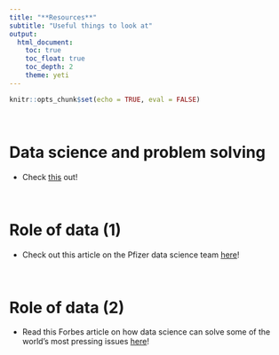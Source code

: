 ```yaml
---
title: "**Resources**"
subtitle: "Useful things to look at"
output:
  html_document:
    toc: true
    toc_float: true
    toc_depth: 2
    theme: yeti
---
```


```r
knitr::opts_chunk$set(echo = TRUE, eval = FALSE)
```
<br>

# Data science and problem solving
* Check [this](https://online.jcu.edu.au/blog/data-science-solves-business-problems) out!

<br>

# Role of data (1)
* Check out this article on the Pfizer data science team [here](https://spectrum.ieee.org/pfizer-covid-vaccines-data-science)!

<br>

# Role of data (2)
* Read this Forbes article on how data science can solve some of the world's most pressing issues [here](https://www.forbes.com/sites/imperialinsights/2019/09/23/data-science-for-social-good/?sh=f29d4a1464b1)!



